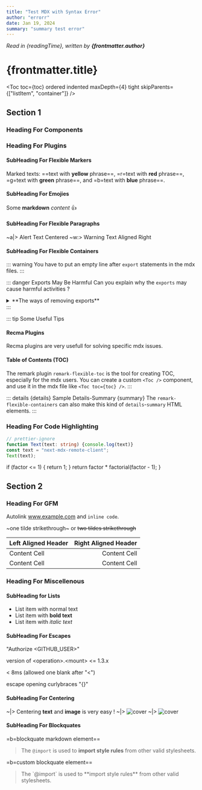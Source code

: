```yaml
---
title: "Test MDX with Syntax Error"
author: "errorr"
date: Jan 19, 2024
summary: "summary test error"
---
```



_Read in {readingTime}, written by **{frontmatter.author}**_

# {frontmatter.title}

<Toc toc={toc} ordered indented maxDepth={4} tight skipParents={["listItem", "container"]} />

## Section 1

### Heading For Components

<CountButton />

<Dynamic />

<Bar className="i-am-imported-component" />

### Heading For Plugins

#### SubHeading For Flexible Markers

Marked texts: ==text with **yellow** phrase==, =r=text with **red** phrase==, =g=text with **green** phrase==, and =b=text with **blue** phrase==.

#### SubHeading For Emojies

Some **markdown** _content_ :+1:

#### SubHeading For Flexible Paragraphs

~a|> Alert Text Centered
~w:> Warning Text Aligned Right

#### SubHeading For Flexible Containers

::: warning 
You have to put an empty line after `export` statements in the mdx files.
:::

::: danger Exports May Be Harmful
Can you explain why the `exports` may cause harmful activities ?
<details>
  <summary>**The ways of removing exports**</summary>
  + You can use `disableExports: true` option to remove all `export` statements
  + You can use a custom `recma` plugin to remove all exports other than default,
  but the declarations stay and work in the mdx (needs a recma plugin)
  <p>_What do you think about that?_</p>
</details>
:::

::: tip Some Useful Tips
#### Recma Plugins
Recma plugins are very usefull for solving specific mdx issues.
#### Table of Contents (TOC)
The remark plugin `remark-flexible-toc` is the tool for creating TOC, especially for the mdx users.
You can create a custom `<Toc />` component, and use it in the mdx file like `<Toc toc={toc} />`.
:::

::: details \{details} Sample Details-Summary \{summary}
The `remark-flexible-containers` can also make this kind of `details`-`summary` HTML elements.
:::

### Heading For Code Highlighting

```typescript:demo.ts
// prettier-ignore
function Text(text: string) {console.log(text)}
const text = "next-mdx-remote-client";
Text(text);
```

  if (factor <= 1) {
    return 1;
  }
  return factor * factorial(factor - 1);
}

## Section 2

### Heading For GFM

Autolink www.example.com and `inline code`.

~one tilde strikethrough~ or ~~two tildes strikethrough~~

| Left Aligned Header  | Right Aligned Header |
| :------------------- | -------------------: |
| Content Cell         | Content Cell         |
| Content Cell         | Content Cell         |

### Heading For Miscellenous

#### SubHeading for Lists

+ List item with normal text
+ List item with **bold text**
+ List item with *italic text*

#### SubHeading For Escapes

"Authorize <GITHUB_USER>"

version of \<operation>.\<mount> \<= 1.3.x

< 8ms (allowed one blank after "\<")

escape opening curlybraces "\{}"

#### SubHeading For Centering

~|> Centering **text** and **image** is very easy !
~|> <Image src="/images/cover.png" alt="cover" width={180} height={40} />
~|> ![cover](/images/cover.png)

#### SubHeading For Blockquates

=b=blockquate markdown element==
> The `@import` is used to **import style rules** from other valid stylesheets.

=b=custom blockquate element==
<BlockQuote>
  The `@import` is used to **import style rules** from other valid stylesheets.
</BlockQuote>
